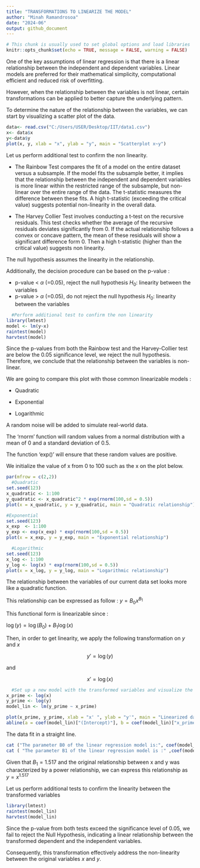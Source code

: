```yaml
---
title: "TRANSFORMATIONS TO LINEARIZE THE MODEL"
author: "Minah Ramandrosoa"
date: "2024-06"
output: github_document
---
```



```r
# This chunk is usually used to set global options and load libraries
knitr::opts_chunk$set(echo = TRUE, message = FALSE, warning = FALSE)
```


One of the key assumptions of linear regression is that there is a linear relationship between the independent and dependent variables. 
Linear models are preferred for their mathematical simplicity, computational efficient and reduced risk of overfitting. 

However, when the relationship between the variables is not linear, certain transformations can be applied to better capture the underlying pattern. 

To determine the nature of the relationship between the variables, we can start by visualizing a scatter plot of the data. 

```r
data<- read.csv("C:/Users/USER/Desktop/IIT/data1.csv")
x<- data$x
y<-data$y
plot(x, y, xlab = "x", ylab = "y", main = "Scatterplot x~y")
```

Let us perform additional test to confirm the non linearity. 

  - The Rainbow Test compares the fit of a model on the entire dataset versus a subsample. If the model fits the subsample better, it implies that the relationship between the independent and dependent variables is more linear within the restricted range of the subsample, but non-linear over the entire range of the data. The t-statistic measures the difference between these fits. A high t-statistic (exceeding the critical value) suggests potential non-linearity in the overall data.


  - The Harvey Collier Test involves conducting a t-test on the recursive residuals. This test checks whether the average of the recursive residuals deviates significantly  from 0. If the actual relationship follows a convex or concave pattern, the mean of these residuals will show a significant difference form 0. 
Then a high t-statistic  (higher than the critical value) suggests non linearity. 

The null hypothesis assumes the linearity in the relationship. 

Additionally, the decision procedure can be based on the p-value :

  - p-value < $\alpha$ (=0.05), reject the null hypothesis $H_0 :$ linearity between the variables
  - p-value > $\alpha$ (=0.05), do not reject the null hypothesis $H_0 :$ linearity between the variables


```r
  #Perform additional test to confirm the non linearity
library(lmtest)
model <- lm(y~x)
raintest(model)
harvtest(model)
```

Since the p-values from both the Rainbow test and the Harvey-Collier test are below the 0.05 significance level, we reject the null hypothesis. Therefore, we conclude that the relationship between the variables is non-linear. 

We are going to compare this plot with those common linearizable models : 

  - Quadratic
  
  - Exponential 
  
  - Logarithmic 
  

A random noise will be added to simulate real-world data.

The 'rnorm' function will random values from a normal distribution with a mean of 0 and a standard deviation of 0.5. 

The function 'exp()' will ensure that these random values are positive.

We initialize the value of x from 0 to 100 such as the x on the plot below. 

```r
par(mfrow = c(2,2))
  #Quadratic 
set.seed(123)
x_quadratic <- 1:100
y_quadratic <- x_quadratic^2 * exp(rnorm(100,sd = 0.5))
plot(x = x_quadratic, y = y_quadratic, main = "Quadratic relationship")

#Exponential
set.seed(123)
x_exp  <- 1:100
y_exp <- exp(x_exp) * exp(rnorm(100,sd = 0.5))
plot(x = x_exp, y = y_exp, main = "Exponential relationship")

  #Logarithmic
set.seed(123)
x_log <- 1:100
y_log <- log(x) * exp(rnorm(100,sd = 0.5))
plot(x = x_log, y = y_log, main = "Logarithmic relationship")


```



The relationship between the variables of our current data set looks more like a quadratic function. 

This relationship can be expressed as follow : $y = B_0x^{B_1}$

This functional form is linearizable since : 

  $\log(y) = \log(B_0) + B_1 \log(x)$
  
Then, in order to get linearity, we apply the following transformation on $y$ and $x$


$$
y' = \log(y)
$$

and 

$$
x' = \log(x)
$$
  
```r
  #Set up a new model with the transformed variables and visualize the new plot
x_prime <- log(x)
y_prime <- log(y)
model_lin <- lm(y_prime ~ x_prime)

plot(x_prime, y_prime, xlab = "x' ", ylab = "y'", main = "Linearized data")
abline(a = coef(model_lin)["(Intercept)"], b = coef(model_lin)["x_prime"])
```

The data fit in a straight line. 


```r
cat ("The parameter B0 of the linear regression model is:", coef(model_lin)["(Intercept)"],"\n" )
cat ( "The parameter B1 of the linear regression model is :" ,coef(model_lin)["x_prime"])
```


Given that $B_1 = 1.517$ and the original relationship between x and y was characterized by a power relationship, we can express this relationship as $y=x^{1.517}$

Let us perform additional tests to confirm the linearity between the transformed variables

```r
library(lmtest)
raintest(model_lin)
harvtest(model_lin)
```


Since the p-value from both tests exceed the significance level of 0.05,  we fail to reject the Null Hypothesis, indicating a linear relationship between the transformed dependent and the independent variables.

Consequently, this transformation effectively address the non-linearity between the original variables $x$ and $y$. 

